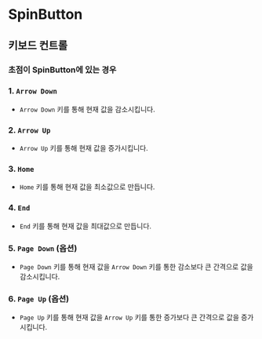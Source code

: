 
<Meta title="Part2/SpinButton" />

# SpinButton

## 키보드 컨트롤

### 초점이 SpinButton에 있는 경우

### 1. `Arrow Down`

- `Arrow Down` 키를 통해 현재 값을 감소시킵니다.

### 2. `Arrow Up`

- `Arrow Up` 키를 통해 현재 값을 증가시킵니다.

### 3. `Home`

- `Home` 키를 통해 현재 값을 최소값으로 만듭니다.

### 4. `End`

- `End` 키를 통해 현재 값을 최대값으로 만듭니다.

### 5. `Page Down` (옵션)

- `Page Down` 키를 통해 현재 값을 `Arrow Down` 키를 통한 감소보다 큰 간격으로 값을 감소시킵니다.

### 6. `Page Up` (옵션)

- `Page Up` 키를 통해 현재 값을 `Arrow Up` 키를 통한 증가보다 큰 간격으로 값을 증가시킵니다.
